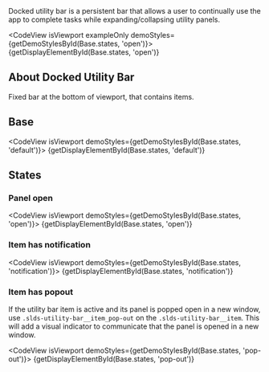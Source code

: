 
<div className="doc lead">
  Docked utility bar is a persistent bar that allows a user to continually use the app to complete tasks while expanding/collapsing utility panels.
</div>

<CodeView isViewport exampleOnly demoStyles={getDemoStylesById(Base.states, 'open')}>
  {getDisplayElementById(Base.states, 'open')}
</CodeView>

## About Docked Utility Bar

Fixed bar at the bottom of viewport, that contains items.

## Base
<CodeView isViewport demoStyles={getDemoStylesById(Base.states, 'default')}>
  {getDisplayElementById(Base.states, 'default')}
</CodeView>

## States

### Panel open
<CodeView isViewport demoStyles={getDemoStylesById(Base.states, 'open')}>
  {getDisplayElementById(Base.states, 'open')}
</CodeView>

### Item has notification
<CodeView isViewport demoStyles={getDemoStylesById(Base.states, 'notification')}>
  {getDisplayElementById(Base.states, 'notification')}
</CodeView>

### Item has popout

If the utility bar item is active and its panel is popped open in a new window, use `.slds-utility-bar__item_pop-out` on the `.slds-utility-bar__item`. This will add a visual indicator to communicate that the panel is opened in a new window.

<CodeView isViewport demoStyles={getDemoStylesById(Base.states, 'pop-out')}>
  {getDisplayElementById(Base.states, 'pop-out')}
</CodeView>
